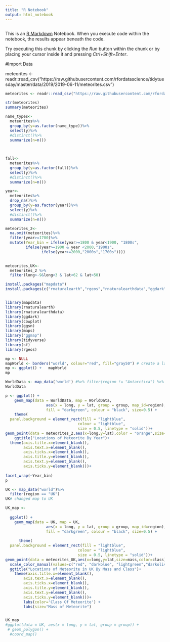 ---
title: "R Notebook"
output: html_notebook
---


```{r}

```

This is an [R Markdown](http://rmarkdown.rstudio.com) Notebook. When you execute code within the notebook, the results appear beneath the code. 

Try executing this chunk by clicking the *Run* button within the chunk or by placing your cursor inside it and pressing *Ctrl+Shift+Enter*. 

#Import Data

meteorites <- readr::read_csv("https://raw.githubusercontent.com/rfordatascience/tidytuesday/master/data/2019/2019-06-11/meteorites.csv")




```{r}
meteorites <- readr::read_csv("https://raw.githubusercontent.com/rfordatascience/tidytuesday/master/data/2019/2019-06-11/meteorites.csv")

str(meteorites)
summary(meteorites)
```

```{r}


name_types<-
  meteorites%>%
  group_by(y=as.factor(name_type))%>%
  select(y)%>%
  #distinct()%>%
  summarize(n=n())
  
 

```

```{r}

fall<-
  meteorites%>%
  group_by(y=as.factor(fall))%>%
  select(y)%>%
  #distinct()%>%
  summarize(n=n())
```

```{r}
year<-
  meteorites%>%
  drop_na()%>%
  group_by(y=as.factor(year))%>%
  select(y)%>%
  #distinct()%>%
  summarize(n=n())
```



```{r}
meteorites_2<-
  na.omit(meteorites)%>%
  filter(year>=1700)%>%
  mutate(Year_bin = ifelse(year>=1800 & year<1900, "1800s",
         ifelse(year>=1900 & year <2000,"1900s",
                ifelse(year>=2000,"2000s","1700s"))))
  


```

```{r}
meteorites_UK<-
  meteorites_2 %>%
  filter(long>-9&long<3 & lat<62 & lat>50)
```


```{r}
install.packages("mapdata")
install.packages(c("rnaturalearth","rgeos","rnaturalearthdata","ggdark","cowplot","ggsn","ggmap","sf",ggforce,maps,mapdata))


library(mapdata)
library(rnaturalearth)
library(rnaturalearthdata)
library(ggdark)
library(cowplot)
library(ggsn)
library(maps)
library("ggmap")
library(tidyverse)
library(sf)
library(rgeos)

```

```{r}
mp <- NULL
mapWorld <- borders("world", colour="red", fill="gray50") # create a layer of borders
mp <- ggplot() +   mapWorld
mp
```

```{r}
WorldData <- map_data('world') #%>% filter(region != "Antarctica") %>% fortify
WorldData

p <- ggplot() +
    geom_map(data = WorldData, map = WorldData,
                  aes(x = long, y = lat, group = group, map_id=region),
                  fill = "darkgreen", colour = "black", size=0.5) +
    theme(
  panel.background = element_rect(fill = "lightblue",
                                colour = "lightblue",
                                size = 0.5, linetype = "solid"))+
geom_point(data = meteorites_2,aes(x=long,y=lat),color = "orange",size=0.5)+
    ggtitle("Locations of Meteorite By Year")+
  theme(axis.title.x=element_blank(),
        axis.text.x=element_blank(),
        axis.ticks.x=element_blank(),
        axis.title.y=element_blank(),
        axis.text.y=element_blank(),
        axis.ticks.y=element_blank())+
  
facet_wrap(~Year_bin)
p
```

```{r}
UK <- map_data("world")%>% 
  filter(region == "UK") 
UK# changed map to UK

UK_map <- 
  
  ggplot() +
    geom_map(data = UK, map = UK,
                  aes(x = long, y = lat, group = group, map_id=region),
                  fill = "darkgreen", colour = "black", size=0.5) +
  
      theme(
  panel.background = element_rect(fill = "lightblue",
                                colour = "lightblue",
                                size = 0.5, linetype = "solid"))+
geom_point(data = meteorites_UK,aes(x=long,y=lat,size=mass,color=class))+
  scale_color_manual(values=c("red", "darkblue", "lightgreen","darkolivegreen","pink","purple","gray","brown","cyan","darkorange","black"))+
  ggtitle("Locations of Meteorite in UK By Mass and Class")+
    theme(axis.title.x=element_blank(),
        axis.text.x=element_blank(),
        axis.ticks.x=element_blank(),
        axis.title.y=element_blank(),
        axis.text.y=element_blank(),
        axis.ticks.y=element_blank())+
        labs(color='Class Of Meteorite') +
        labs(size="Mass of Meteorite")


UK_map
#ggplot(data = UK, aes(x = long, y = lat, group = group)) + 
 # geom_polygon() +
  #coord_map()
  
```


